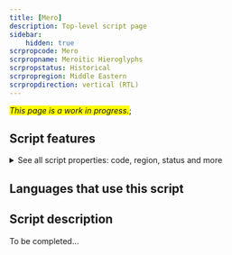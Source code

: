 ```yaml
---
title: [Mero]
description: Top-level script page
sidebar:
    hidden: true
scrpropcode: Mero
scrpropname: Meroitic Hieroglyphs
scrpropstatus: Historical
scrpropregion: Middle Eastern
scrpropdirection: vertical (RTL)
---
```


<span style='background-color:yellow'>_This page is a work in progress._</span>;


## Script features

<details>
<summary> See all script properties: code, region, status and more</summary>
<ScriptInfo />
</details>

## Languages that use this script

<WsList script='Mero' wsMax='5' />

## Script description

To be completed...

